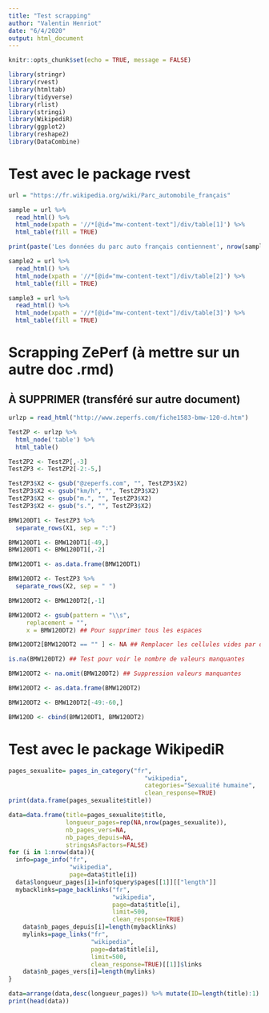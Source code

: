 ```yaml
---
title: "Test scrapping"
author: "Valentin Henriot"
date: "6/4/2020"
output: html_document
---
```


```r
knitr::opts_chunk$set(echo = TRUE, message = FALSE)
```

```r
library(stringr)
library(rvest)
library(htmltab)
library(tidyverse)
library(rlist)
library(stringi)
library(WikipediR)
library(ggplot2)
library(reshape2)
library(DataCombine)
```

# Test avec le package rvest

```r
url = "https://fr.wikipedia.org/wiki/Parc_automobile_français"
```

```r
sample = url %>%
  read_html() %>%
  html_node(xpath = '//*[@id="mw-content-text"]/div/table[1]') %>%
  html_table(fill = TRUE)
```

```r
print(paste('Les données du parc auto français contiennent', nrow(sample), 'lignes et', ncol(sample), 'colonnes'))
```

```r
sample2 = url %>%
  read_html() %>%
  html_node(xpath = '//*[@id="mw-content-text"]/div/table[2]') %>%
  html_table(fill = TRUE)
```

```r
sample3 = url %>%
  read_html() %>%
  html_node(xpath = '//*[@id="mw-content-text"]/div/table[3]') %>%
  html_table(fill = TRUE)
```

# Scrapping ZePerf (à mettre sur un autre doc .rmd)

## À SUPPRIMER (transféré sur autre document)

```r
urlzp = read_html("http://www.zeperfs.com/fiche1583-bmw-120-d.htm")
```

```r
TestZP <- urlzp %>%
  html_node('table') %>%
  html_table()
```

```r
TestZP2 <- TestZP[,-3] 
TestZP3 <- TestZP2[-2:-5,]
```

```r
TestZP3$X2 <- gsub("@zeperfs.com", "", TestZP3$X2)
TestZP3$X2 <- gsub("km/h", "", TestZP3$X2)
TestZP3$X2 <- gsub("m.", "", TestZP3$X2)
TestZP3$X2 <- gsub("s.", "", TestZP3$X2)
```

```r
BMW120DT1 <- TestZP3 %>% 
  separate_rows(X1, sep = ":")

BMW120DT1 <- BMW120DT1[-49,]
BMW120DT1 <- BMW120DT1[,-2]

BMW120DT1 <- as.data.frame(BMW120DT1)
```

```r
BMW120DT2 <- TestZP3 %>% 
  separate_rows(X2, sep = " ")

BMW120DT2 <- BMW120DT2[,-1]

BMW120DT2 <- gsub(pattern = "\\s",   
     replacement = "",
     x = BMW120DT2) ## Pour supprimer tous les espaces

BMW120DT2[BMW120DT2 == "" ] <- NA ## Remplacer les cellules vides par des NA

is.na(BMW120DT2) ## Test pour voir le nombre de valeurs manquantes

BMW120DT2 <- na.omit(BMW120DT2) ## Suppression valeurs manquantes

BMW120DT2 <- as.data.frame(BMW120DT2)

BMW120DT2 <- BMW120DT2[-49:-60,]
```

```r
BMW120D <- cbind(BMW120DT1, BMW120DT2)
```

# Test avec le package WikipediR

```r
pages_sexualite= pages_in_category("fr",
                                      "wikipedia",
                                      categories="Sexualité humaine", 
                                      clean_response=TRUE)
print(data.frame(pages_sexualite$title))
```

```r
data=data.frame(title=pages_sexualite$title,
                longueur_pages=rep(NA,nrow(pages_sexualite)),
                nb_pages_vers=NA,
                nb_pages_depuis=NA,
                stringsAsFactors=FALSE)
for (i in 1:nrow(data)){
  info=page_info("fr",
                 "wikipedia",
                 page=data$title[i])
  data$longueur_pages[i]=info$query$pages[[1]][["length"]]
  mybacklinks=page_backlinks("fr",
                             "wikipedia",
                             page=data$title[i],
                             limit=500,
                             clean_response=TRUE)
    data$nb_pages_depuis[i]=length(mybacklinks)
    mylinks=page_links("fr",
                       "wikipedia",
                       page=data$title[i],
                       limit=500,
                       clean_response=TRUE)[[1]]$links
    data$nb_pages_vers[i]=length(mylinks)
}

data=arrange(data,desc(longueur_pages)) %>% mutate(ID=length(title):1)
print(head(data))
```

